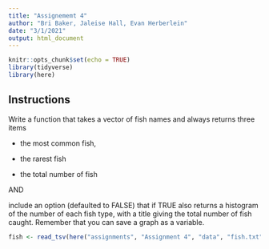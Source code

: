 ```yaml
---
title: "Assignememt 4"
author: "Bri Baker, Jaleise Hall, Evan Herberlein"
date: "3/1/2021"
output: html_document
---
```


```r
knitr::opts_chunk$set(echo = TRUE)
library(tidyverse)
library(here)
```

## Instructions 

Write a function that takes a vector of fish names and always returns three items

* the most common fish, 

* the rarest fish

* the total number of fish

AND

 include an option (defaulted to FALSE) that if TRUE also returns a histogram of the number of each fish type, with a title giving the total number of fish caught.  Remember that you can save a graph as a variable.
 
```r
fish <- read_tsv(here("assignments", "Assignment 4", "data", "fish.txt"))
  
```
 
 